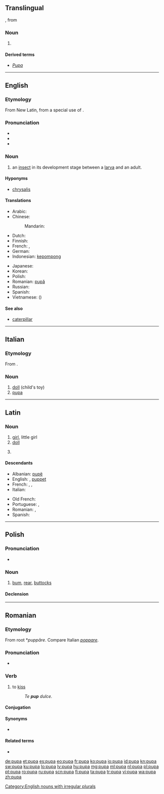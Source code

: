 {{also|Pupa|púpa}}
==Translingual==
{{etyl|NL.|mul}}, from {{etyl|la|mul}}

===Noun===
{{head|mul|noun}}

# {{n-g|lang=mul|Used as a specific epithet}}

====Derived terms====
* ''[[Pupa]]''

----
==English==

===Etymology===
From New Latin, from a special use of {{etyl|la}} {{term|pupa|lang=la}}.

===Pronunciation===
* {{IPA|/ˈpjuːpə/}}
* {{audio|en-us-pupa.ogg|Audio (US)}}
* {{rhymes|uːpə}}

===Noun===
{{en-noun|pl2=pupae|pl3=pupæ}}

# an [[insect]] in its development stage between a [[larva]] and an adult.

====Hyponyms====
* [[chrysalis]]

====Translations====
{{trans-top|insect}}
* Arabic: {{t-|ar|خادرة|f|tr=khaadira}}
* Chinese:
*: Mandarin: {{t-|cmn|蛹|tr=yǒng|sc=Hani}}
* Dutch: {{t+|nl|pop|f}}
* Finnish: {{t+|fi|kotelo}}
* French: {{t+|fr|chrysalide|f}}, {{t+|fr|nymphe|f}}
* German: {{t+|de|Puppe|f}}
* Indonesian: [[kepompong]]
{{trans-mid}}
* Japanese: {{t+|ja|蛹|tr=さなぎ, sanagi}}
* Korean: {{t-|ko|번데기|tr=beondegi}}
* Polish: {{t+|pl|poczwarka|f}}
* Romanian: [[pupă]] {{f}}
* Russian: {{t+|ru|куколка|f|tr=kúkolka}}
* Spanish: {{t-|es|crisálida|f}}
* Vietnamese: {{t+|vi|nhộng}} ({{t+|vi|蛹}})
{{trans-bottom}}

====See also====
* [[caterpillar]]

[[Category:English nouns with irregular plurals]]

----

==Italian==

===Etymology===
From {{etyl|la|it}} {{term|pupa|lang=la}}.

===Noun===
{{it-noun|pup|f|a|e}}

# [[doll]] (child's toy)
# [[#English|pupa]]

----

==Latin==

===Noun===
{{head|la|noun}}

# [[girl]], little girl
# [[doll]]
# {{context|New Latin|Scientific Latin|lang=la}} {{l|en|pupa}}

====Descendants====
{{top2}}
* Albanian: [[pupë]]
* English: {{l|en|pupa}}, [[puppet]]
* French: {{l|fr|pupe}}, {{l|fr|poupée}}, {{l|fr|poupin}}
* Italian: {{l|it|pupa}}
{{mid2}}
* Old French: {{l|fro|poupette}}
* Portuguese: {{l|pt|pupa}}, {{l|pt|popa}}
* Romanian: {{l|ro|pupă}}, {{l|ro|păpușă}}
* Spanish: {{l|es|pupa}}
{{bottom}}

----

==Polish==

===Pronunciation===
* {{IPA|[ˈpupa]|lang=pl}}

===Noun===
{{head|pl|noun|g=f}}

# [[bum]], [[rear]], [[buttocks]]

====Declension====
{{pl-decl-noun-f|pu|p}}
----

==Romanian==

===Etymology===
From {{etyl|la|ro}} root *''puppāre''. Compare Italian ''[[poppare]]''.

===Pronunciation===
* {{IPA|[puˈpa]|lang=ro}}

===Verb===
{{ro-verb|conj=1|pupă|pupat}}

# {{informal|transitive|or reflexive with accusative|lang=ro}} to [[kiss]]
#: ''Te '''pup''' dulce.''

====Conjugation====
{{ro-conj-a|pup}}

====Synonyms====
* {{l|ro|săruta}}

====Related terms====
* {{l|ro|pup}}

[[de:pupa]]
[[et:pupa]]
[[es:pupa]]
[[eo:pupa]]
[[fr:pupa]]
[[ko:pupa]]
[[io:pupa]]
[[id:pupa]]
[[kn:pupa]]
[[sw:pupa]]
[[ku:pupa]]
[[lo:pupa]]
[[lv:pupa]]
[[hu:pupa]]
[[mg:pupa]]
[[ml:pupa]]
[[nl:pupa]]
[[pl:pupa]]
[[pt:pupa]]
[[ro:pupa]]
[[ru:pupa]]
[[scn:pupa]]
[[fi:pupa]]
[[ta:pupa]]
[[tr:pupa]]
[[vi:pupa]]
[[wa:pupa]]
[[zh:pupa]]